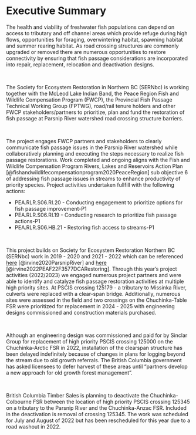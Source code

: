 

# Executive Summary {-}

The health and viability of freshwater fish populations can depend on access to tributary and off channel areas which provide refuge during high flows, opportunities for foraging, overwintering habitat, spawning habitat and summer rearing habitat. As road crossing structures are commonly upgraded or removed there are numerous opportunities to restore connectivity by ensuring that fish passage considerations are incorporated into repair, replacement, relocation and deactivation designs. 

<br>

The Society for Ecosystem Restoration in Northern BC (SERNbc) is working together with the McLeod Lake Indian Band, the Peace Region Fish and Wildlife Compensation Program (FWCP), the Provincial Fish Passage Technical Working Group (FPTWG), road/rail tenure holders and other FWCP stakeholders/partners to prioritize, plan and fund the restoration of fish passage at Parsnip River watershed road crossing structure barriers. 

<br>

The project engages FWCP partners and stakeholders to clearly communicate fish passage issues in the Parsnip River watershed while collaboratively planning and executing the steps necessary to realize fish passage restorations. Work completed and ongoing aligns with the Fish and Wildlife Compensation Program Rivers, Lakes and Reservoirs Action Plan [@fishandwildlifecompensationprogram2020PeaceRegion] sub objective 6 of addressing fish passage issues in streams to enhance productivity of priority species.  Project activities undertaken fullfill with the following actions:

  * PEA.RLR.S06.RI.20 - Conducting engagement to prioritize options for fish passage improvement-P1 
  * PEA.RLR.S06.RI.19 - Conducting research to prioritize fish passage actions-P1
  * PEA.RLR.S06.HB.21 - Restoring fish access to streams-P1
  
<br>


This project builds on Society for Ecosystem Restoration Northern BC (SERNbc) work in 2019 - 2020 and 2021 - 2022 which can be referenced [here](https://newgraphenvironment.github.io/Parsnip_Fish_Passage/) [@irvine2020ParsnipRiver] and [here](https://newgraphenvironment.github.io/fish_passage_parsnip_2021_reporting/) [@irvine2022PEAF22F3577DCARestoring]. Through this year's project activities (2022/2023) we engaged numerous project partners and were able to identify and catalyze fish passage restoration activities at multiple high priority sites. At PSCIS crossing 125179 - a tributary to Missinka River, culverts were replaced with a clear-span bridge.  Additionally, numerous sites were assessed in the field and two crossings on the Chuchinka-Table FSR were prioritized for replacement in 2024 - 2025 with engineering designs commissioned and construction materials purchased.

<br>

Although an engineering design was commissioned and paid for by Sinclar Group for replacement of high priority PSCIS crossing 125000 on the Chuchinka-Arctic FSR in 2022, installation of the clearspan structure has been delayed indefinitely because of changes in plans for logging beyond the stream due to old growth referrals. The British Columbia government has asked licensees to defer harvest of these areas until "partners develop a new approach for old growth forest management". 

<br>

British Columbia Timber Sales is planning to deactivate the Chuchinka-Colbourne FSR between the location of high priority PSCIS crossing 125345 on a tributary to the Parsnip River and the Chuchinka-Anzac FSR. Included in the deactivation is removal of crossing 125345.  The work was scheduled for July and August of 2022 but has been rescheduled for this year due to a road washout in 2022. 

